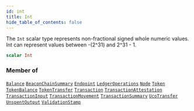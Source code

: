 ```yaml
---
id: int
title: Int
hide_table_of_contents: false
---
```








The `Int` scalar type represents non-fractional signed whole numeric values. Int can represent values between -(2^31) and 2^31 - 1.

```graphql
scalar Int
```




### Member of

[`Balance`](/build/api/schema/objects/balance)  <Badge class="secondary" text="object"/><Bullet />[`BeaconChainSummary`](/build/api/schema/objects/beacon-chain-summary)  <Badge class="secondary" text="object"/><Bullet />[`Endpoint`](/build/api/schema/objects/endpoint)  <Badge class="secondary" text="object"/><Bullet />[`LedgerOperations`](/build/api/schema/objects/ledger-operations)  <Badge class="secondary" text="object"/><Bullet />[`Node`](/build/api/schema/objects/node)  <Badge class="secondary" text="object"/><Bullet />[`Token`](/build/api/schema/objects/token)  <Badge class="secondary" text="object"/><Bullet />[`TokenBalance`](/build/api/schema/objects/token-balance)  <Badge class="secondary" text="object"/><Bullet />[`TokenTransfer`](/build/api/schema/objects/token-transfer)  <Badge class="secondary" text="object"/><Bullet />[`Transaction`](/build/api/schema/objects/transaction)  <Badge class="secondary" text="object"/><Bullet />[`TransactionAttestation`](/build/api/schema/objects/transaction-attestation)  <Badge class="secondary" text="object"/><Bullet />[`TransactionInput`](/build/api/schema/objects/transaction-input)  <Badge class="secondary" text="object"/><Bullet />[`TransactionMovement`](/build/api/schema/objects/transaction-movement)  <Badge class="secondary" text="object"/><Bullet />[`TransactionSummary`](/build/api/schema/objects/transaction-summary)  <Badge class="secondary" text="object"/><Bullet />[`UcoTransfer`](/build/api/schema/objects/uco-transfer)  <Badge class="secondary" text="object"/><Bullet />[`UnspentOutput`](/build/api/schema/objects/unspent-output)  <Badge class="secondary" text="object"/><Bullet />[`ValidationStamp`](/build/api/schema/objects/validation-stamp)  <Badge class="secondary" text="object"/>



